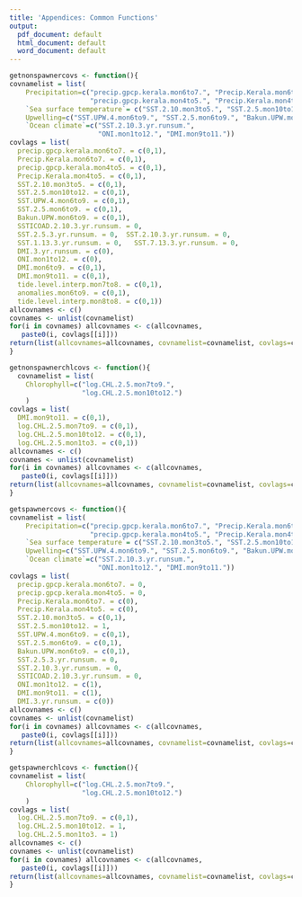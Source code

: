 ```yaml
---
title: 'Appendices: Common Functions'
output:
  pdf_document: default
  html_document: default
  word_document: default
---
```


```r
getnonspawnercovs <- function(){
covnamelist = list(
    Precipitation=c("precip.gpcp.kerala.mon6to7.", "Precip.Kerala.mon6to7.",
                    "precip.gpcp.kerala.mon4to5.", "Precip.Kerala.mon4to5."),
    `Sea surface temperature`= c("SST.2.10.mon3to5.", "SST.2.5.mon10to12."),
    Upwelling=c("SST.UPW.4.mon6to9.", "SST.2.5.mon6to9.", "Bakun.UPW.mon6to9."),
    `Ocean climate`=c("SST.2.10.3.yr.runsum.",
                      "ONI.mon1to12.", "DMI.mon9to11."))
covlags = list(
  precip.gpcp.kerala.mon6to7. = c(0,1),
  Precip.Kerala.mon6to7. = c(0,1),
  precip.gpcp.kerala.mon4to5. = c(0,1),
  Precip.Kerala.mon4to5. = c(0,1),
  SST.2.10.mon3to5. = c(0,1),
  SST.2.5.mon10to12. = c(0,1),
  SST.UPW.4.mon6to9. = c(0,1),
  SST.2.5.mon6to9. = c(0,1),
  Bakun.UPW.mon6to9. = c(0,1),
  SSTICOAD.2.10.3.yr.runsum. = 0,
  SST.2.5.3.yr.runsum. = 0,  SST.2.10.3.yr.runsum. = 0,
  SST.1.13.3.yr.runsum. = 0,   SST.7.13.3.yr.runsum. = 0,
  DMI.3.yr.runsum. = c(0),
  ONI.mon1to12. = c(0),
  DMI.mon6to9. = c(0,1),
  DMI.mon9to11. = c(0,1),
  tide.level.interp.mon7to8. = c(0,1),
  anomalies.mon6to9. = c(0,1),
  tide.level.interp.mon8to8. = c(0,1))
allcovnames <- c()
covnames <- unlist(covnamelist)
for(i in covnames) allcovnames <- c(allcovnames, 
   paste0(i, covlags[[i]]))
return(list(allcovnames=allcovnames, covnamelist=covnamelist, covlags=covlags))
}
```

```r
getnonspawnerchlcovs <- function(){
  covnamelist = list(
    Chlorophyll=c("log.CHL.2.5.mon7to9.", 
                  "log.CHL.2.5.mon10to12.")
    )
covlags = list(
  DMI.mon9to11. = c(0,1),
  log.CHL.2.5.mon7to9. = c(0,1),
  log.CHL.2.5.mon10to12. = c(0,1),
  log.CHL.2.5.mon1to3. = c(0,1))
allcovnames <- c()
covnames <- unlist(covnamelist)
for(i in covnames) allcovnames <- c(allcovnames, 
   paste0(i, covlags[[i]]))
return(list(allcovnames=allcovnames, covnamelist=covnamelist, covlags=covlags))
}
```

```r
getspawnercovs <- function(){
covnamelist = list(
    Precipitation=c("precip.gpcp.kerala.mon6to7.", "Precip.Kerala.mon6to7.",
                    "precip.gpcp.kerala.mon4to5.", "Precip.Kerala.mon4to5."),
    `Sea surface temperature`= c("SST.2.10.mon3to5.", "SST.2.5.mon10to12."),
    Upwelling=c("SST.UPW.4.mon6to9.", "SST.2.5.mon6to9.", "Bakun.UPW.mon6to9."),
    `Ocean climate`=c("SST.2.10.3.yr.runsum.",
                      "ONI.mon1to12.", "DMI.mon9to11."))
covlags = list(
  precip.gpcp.kerala.mon6to7. = 0,
  precip.gpcp.kerala.mon4to5. = 0,
  Precip.Kerala.mon6to7. = c(0),
  Precip.Kerala.mon4to5. = c(0),
  SST.2.10.mon3to5. = c(0,1),
  SST.2.5.mon10to12. = 1,
  SST.UPW.4.mon6to9. = c(0,1),
  SST.2.5.mon6to9. = c(0,1),
  Bakun.UPW.mon6to9. = c(0,1),
  SST.2.5.3.yr.runsum. = 0,
  SST.2.10.3.yr.runsum. = 0,
  SSTICOAD.2.10.3.yr.runsum. = 0,
  ONI.mon1to12. = c(1),
  DMI.mon9to11. = c(1),
  DMI.3.yr.runsum. = c(0))
allcovnames <- c()
covnames <- unlist(covnamelist)
for(i in covnames) allcovnames <- c(allcovnames, 
   paste0(i, covlags[[i]]))
return(list(allcovnames=allcovnames, covnamelist=covnamelist, covlags=covlags))
}
```

```r
getspawnerchlcovs <- function(){
covnamelist = list(
    Chlorophyll=c("log.CHL.2.5.mon7to9.", 
                  "log.CHL.2.5.mon10to12.")
    )
covlags = list(
  log.CHL.2.5.mon7to9. = c(0,1),
  log.CHL.2.5.mon10to12. = 1,
  log.CHL.2.5.mon1to3. = 1)
allcovnames <- c()
covnames <- unlist(covnamelist)
for(i in covnames) allcovnames <- c(allcovnames, 
   paste0(i, covlags[[i]]))
return(list(allcovnames=allcovnames, covnamelist=covnamelist, covlags=covlags))
}
```



